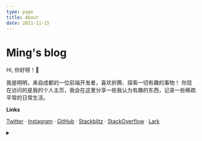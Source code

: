 ```yaml
---
type: page
title: About
date: 2021-11-15
---
```



# Ming's blog

<Avatar />

Hi, 你好呀！<span class="wave">👋</span>

我是明明，来自成都的一位前端开发者，喜欢折腾、探索一切有趣的事物！
你现在访问的是我的个人主页，我会在这里分享一些我认为有趣的东西，记录一些稀疏平常的日常生活。

**Links**

[Twitter](https://twitter.com/JohnWmm) ·
[Instagram](https://www.instagram.com/wmmjohn/) ·
[GitHub](https://github.com/ifyour) ·
[Stackblitz](https://stackblitz.com/@ifyour) ·
[StackOverflow](https://stackoverflow.com/users/7056400/willard) ·
[Lark](https://yuque.com/mingming)

<details style={{ display: 'none' }}>
  <summary children="About Me" />
  <style jsx>{`
    summary:not(:focus-visible):focus {
      outline: none;
    }
  `}</style>
</details>
